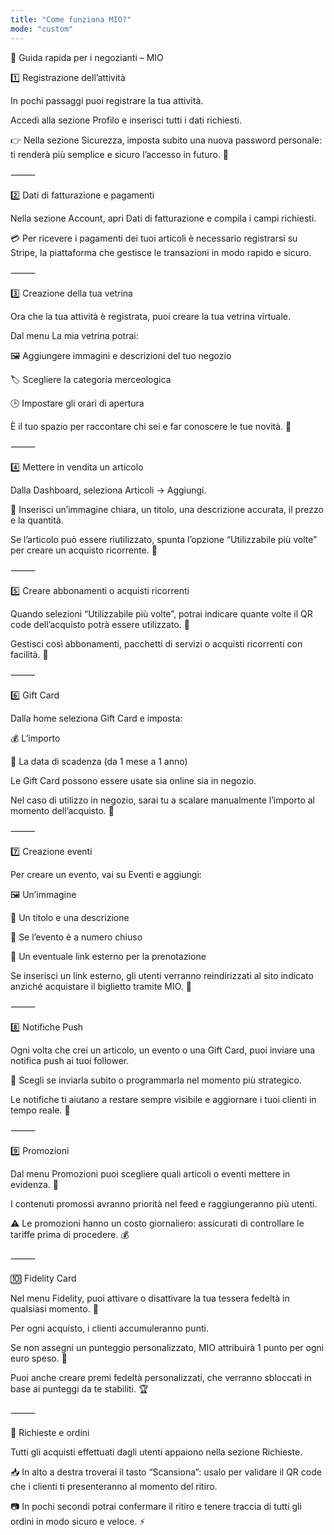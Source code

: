 ```yaml
---
title: "Come funziona MIO?"
mode: "custom"
---
```


🧭 Guida rapida per i negozianti – MIO

1️⃣ Registrazione dell’attività

In pochi passaggi puoi registrare la tua attività.

Accedi alla sezione Profilo e inserisci tutti i dati richiesti.

👉 Nella sezione Sicurezza, imposta subito una nuova password personale: ti renderà più semplice e sicuro l’accesso in futuro. 🔐

⸻

2️⃣ Dati di fatturazione e pagamenti

Nella sezione Account, apri Dati di fatturazione e compila i campi richiesti.

💳 Per ricevere i pagamenti dei tuoi articoli è necessario registrarsi su Stripe, la piattaforma che gestisce le transazioni in modo rapido e sicuro.

⸻

3️⃣ Creazione della tua vetrina

Ora che la tua attività è registrata, puoi creare la tua vetrina virtuale.

Dal menu La mia vetrina potrai:

🖼️ Aggiungere immagini e descrizioni del tuo negozio

🏷️ Scegliere la categoria merceologica

🕒 Impostare gli orari di apertura

È il tuo spazio per raccontare chi sei e far conoscere le tue novità. 🏬

⸻

4️⃣ Mettere in vendita un articolo

Dalla Dashboard, seleziona Articoli → Aggiungi.

📸 Inserisci un’immagine chiara, un titolo, una descrizione accurata, il prezzo e la quantità.

Se l’articolo può essere riutilizzato, spunta l’opzione “Utilizzabile più volte” per creare un acquisto ricorrente. 🛒

⸻

5️⃣ Creare abbonamenti o acquisti ricorrenti

Quando selezioni “Utilizzabile più volte”, potrai indicare quante volte il QR code dell’acquisto potrà essere utilizzato. 🔁

Gestisci così abbonamenti, pacchetti di servizi o acquisti ricorrenti con facilità. 💼

⸻

6️⃣ Gift Card

Dalla home seleziona Gift Card e imposta:

💰 L’importo

📅 La data di scadenza (da 1 mese a 1 anno)

Le Gift Card possono essere usate sia online sia in negozio.

Nel caso di utilizzo in negozio, sarai tu a scalare manualmente l’importo al momento dell’acquisto. 🎁

⸻

7️⃣ Creazione eventi

Per creare un evento, vai su Eventi e aggiungi:

🖼️ Un’immagine

📝 Un titolo e una descrizione

📍 Se l’evento è a numero chiuso

🔗 Un eventuale link esterno per la prenotazione

Se inserisci un link esterno, gli utenti verranno reindirizzati al sito indicato anziché acquistare il biglietto tramite MIO. 🎫

⸻

8️⃣ Notifiche Push

Ogni volta che crei un articolo, un evento o una Gift Card, puoi inviare una notifica push ai tuoi follower.

📲 Scegli se inviarla subito o programmarla nel momento più strategico.

Le notifiche ti aiutano a restare sempre visibile e aggiornare i tuoi clienti in tempo reale. 🚀

⸻

9️⃣ Promozioni

Dal menu Promozioni puoi scegliere quali articoli o eventi mettere in evidenza. 🌟

I contenuti promossi avranno priorità nel feed e raggiungeranno più utenti.

⚠️ Le promozioni hanno un costo giornaliero: assicurati di controllare le tariffe prima di procedere. 💰

⸻

🔟 Fidelity Card

Nel menu Fidelity, puoi attivare o disattivare la tua tessera fedeltà in qualsiasi momento. 🎯

Per ogni acquisto, i clienti accumuleranno punti.

Se non assegni un punteggio personalizzato, MIO attribuirà 1 punto per ogni euro speso. 💎

Puoi anche creare premi fedeltà personalizzati, che verranno sbloccati in base ai punteggi da te stabiliti. 🏆

⸻

💬 Richieste e ordini

Tutti gli acquisti effettuati dagli utenti appaiono nella sezione Richieste.

📥 In alto a destra troverai il tasto “Scansiona”: usalo per validare il QR code che i clienti ti presenteranno al momento del ritiro.

📷 In pochi secondi potrai confermare il ritiro e tenere traccia di tutti gli ordini in modo sicuro e veloce. ⚡